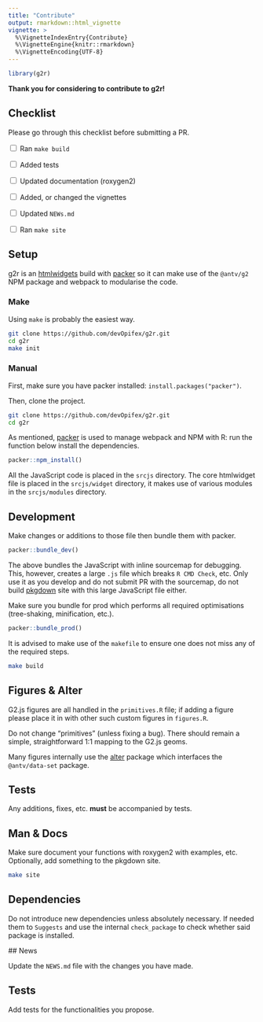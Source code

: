 ```yaml
---
title: "Contribute"
output: rmarkdown::html_vignette
vignette: >
  %\VignetteIndexEntry{Contribute}
  %\VignetteEngine{knitr::rmarkdown}
  %\VignetteEncoding{UTF-8}
---
```


```r
library(g2r)
```

__Thank you for considering to contribute to g2r!__

## Checklist

Please go through this checklist before submitting a PR.

<input type="checkbox"> Ran `make build`

<input type="checkbox"> Added tests

<input type="checkbox"> Updated documentation (roxygen2)

<input type="checkbox"> Added, or changed the vignettes

<input type="checkbox"> Updated `NEWs.md`

<input type="checkbox"> Ran `make site`

## Setup

g2r is an [htmlwidgets](http://htmlwidgets.org/) build with [packer](https://packer.john-coene.com/) so it can make use of the `@antv/g2` NPM package and webpack to modularise the code.

### Make

Using `make` is probably the easiest way.

```bash
git clone https://github.com/devOpifex/g2r.git
cd g2r
make init
```

### Manual

First, make sure you have packer installed: `install.packages("packer")`.

Then, clone the project.

```bash
git clone https://github.com/devOpifex/g2r.git
cd g2r
```

As mentioned, [packer](https://packer.john-coene.com/) is used to manage webpack and NPM with R: run the function below install the dependencies.

```r
packer::npm_install()
```

All the JavaScript code is placed in the `srcjs` directory. The core htmlwidget file is placed in the `srcjs/widget` directory, it makes use of various modules in the `srcjs/modules` directory.

## Development

Make changes or additions to those file then bundle them with packer.

```r
packer::bundle_dev()
```

The above bundles the JavaScript with inline sourcemap for debugging. This, however, creates a large `.js` file which breaks `R CMD Check`, etc. Only use it as you develop and do not submit PR with the sourcemap, do not build [pkgdown](https://github.com/r-lib/pkgdown) site with this large JavaScript file either.

Make sure you bundle for prod which performs all required optimisations (tree-shaking, minification, etc.).

```r
packer::bundle_prod()
```

It is advised to make use of the `makefile` to ensure one does not miss any of the required steps.

```bash
make build
```

## Figures & Alter

G2.js figures are all handled in the `primitives.R` file; if adding a figure please place it in with other such custom figures in `figures.R`.

Do not change "primitives" (unless fixing a bug). There should remain a simple, straightforward 1:1 mapping to the G2.js geoms.

Many figures internally use the [alter](https://github.com/devOpifex/alter) package which interfaces the `@antv/data-set` package.

## Tests

Any additions, fixes, etc. __must__ be accompanied by tests.

## Man & Docs

Make sure document your functions with roxygen2 with examples, etc. Optionally, add something to the pkgdown site.

```bash
make site
```

## Dependencies

Do not introduce new dependencies unless absolutely necessary. If needed them to `Suggests` and use the internal `check_package` to check whether said package is installed.

## News

Update the `NEWS.md` file with the changes you have made.

## Tests

Add tests for the functionalities you propose.
